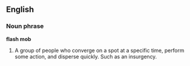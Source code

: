 ==English==

===Noun phrase===
'''flash mob'''
#A group of people who converge on a spot at a specific time, perform some action, and disperse quickly. Such as an insurgency.